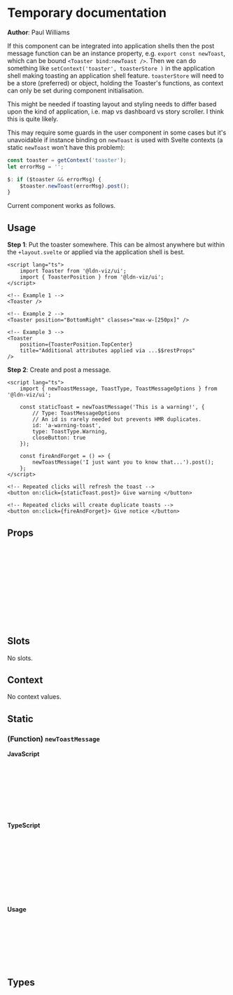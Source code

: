 

<Meta title="Ui/Toaster" />

# Temporary documentation

**Author**: Paul Williams

If this component can be integrated into application shells then the post message function can be an instance property, e.g. `export const newToast`, which can be bound `<Toaster bind:newToast />`. Then we can do something like `setContext('toaster', toasterStore )` in the application shell making toasting an application shell feature. `toasterStore` will need to be a store (preferred) or object, holding the Toaster's functions, as context can only be set during component initialisation.

This might be needed if toasting layout and styling needs to differ based upon the kind of application, i.e. map vs dashboard vs story scroller. I think this is quite likely.

This may require some guards in the user component in some cases but it's unavoidable if instance binding on `newToast` is used with Svelte contexts (a static `newToast` won't have this problem):

```js
const toaster = getContext('toaster');
let errorMsg = '';

$: if ($toaster && errorMsg) {
	$toaster.newToast(errorMsg).post();
}
```

<Canvas of={ToasterStories.Types} />
<ArgTypes of={ToasterStories} />

Current component works as follows.

## Usage

**Step 1**: Put the toaster somewhere. This can be almost anywhere but within the `+layout.svelte` or applied via the application shell is best.

```svelte
<script lang="ts">
	import Toaster from '@ldn-viz/ui';
	import { ToasterPosition } from '@ldn-viz/ui';
</script>

<!-- Example 1 -->
<Toaster />

<!-- Example 2 -->
<Toaster position="BottomRight" classes="max-w-[250px]" />

<!-- Example 3 -->
<Toaster
	position={ToasterPosition.TopCenter}
	title="Additional attributes applied via ...$$restProps"
/>
```

**Step 2**: Create and post a message.

```svelte
<script lang="ts">
	import { newToastMessage, ToastType, ToastMessageOptions } from '@ldn-viz/ui';

	const staticToast = newToastMessage('This is a warning!', {
		// Type: ToastMessageOptions
		// An id is rarely needed but prevents HMR duplicates.
		id: 'a-warning-toast',
		type: ToastType.Warning,
		closeButton: true
	});

	const fireAndForget = () => {
		newToastMessage('I just want you to know that...').post();
	};
</script>

<!-- Repeated clicks will refresh the toast -->
<button on:click={staticToast.post}> Give warning </button>

<!-- Repeated clicks will create duplicate toasts -->
<button on:click={fireAndForget}> Give notice </button>
```

## Props

```js
import { ToasterPosition } from '@ldn-viz/ui'

// position is used to layout the Toaster. You can specify your own classes
// for positioning via the classes property if you want something bespoke.
export let position = "TopCenter" | ToasterPosition.TopCenter;

// classes for applying additional classes. These are appended to the class
// string so they have implicit but weak priority over other styles.
export let classes = ""

// ...$$restProps applied to the top level element.
export let ...$$restProps
```

## Slots

No slots.

## Context

No context values.

## Static

### (Function) `newToastMessage`

**JavaScript**

```js
import { newToastMessage } from '@ldn-viz/ui';

const toast = newToastMessage('The message', {
	id: 'my-id',
	type: 'Success',
	timeToLive: 10000, // 10 seconds
	closeButton: true
});
```

**TypeScript**

```ts
import { newToastMessage, ToastType, ToastMessageOptions, ToastMessage } from '@ldn-viz/ui';

const toastOptions: ToastMessageOptions = {
	id: 'my-id',
	type: ToastType.Success,
	timeToLive: 10000, // 10 seconds
	closeButton: true
};

const toast: ToastMessage = newToastMessage('The message', toastOptions);
```

**Usage**

```ts
import { newToastMessage } from '@ldn-viz/ui';

const toast = newToastMessage('I just want you to know that...');

// Post then manually remove after 1 second.
toast.post();
setTimeout(toast.remove, 1000);
```

## Types

```ts
// TODO: It'd be nice if we could render the ./types file here!
// TODO: Which is completely possible.
import type {
	ToasterPosition,     // enum
	ToastType,           // enum
	ToastMessage,        // interface
	ToastMessageOptions, // interface
}
```

